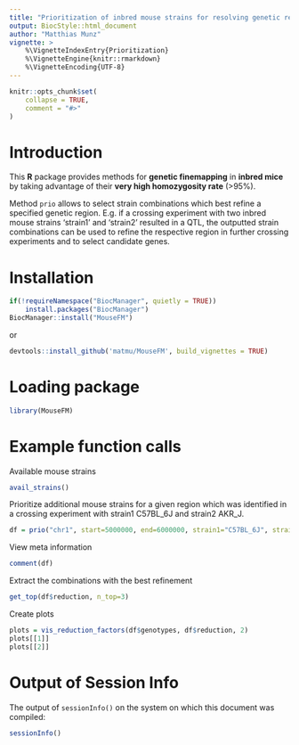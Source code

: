 ```yaml
---
title: "Prioritization of inbred mouse strains for resolving genetic regions"
output: BiocStyle::html_document
author: "Matthias Munz"
vignette: >
    %\VignetteIndexEntry{Prioritization}
    %\VignetteEngine{knitr::rmarkdown}
    %\VignetteEncoding{UTF-8}
---
```



```r
knitr::opts_chunk$set(
    collapse = TRUE,
    comment = "#>"
)
```

# Introduction
This **R** package provides methods for **genetic finemapping** in **inbred mice** by taking advantage of their **very high homozygosity rate** (>95%).

Method `prio` allows to select strain combinations which best refine a specified genetic region. E.g. if a crossing experiment with two inbred mouse strains 'strain1' and 'strain2' resulted in a QTL, the outputted strain combinations can be used to refine the respective region in further crossing experiments and to select candidate genes.

# Installation
```r
if(!requireNamespace("BiocManager", quietly = TRUE))
    install.packages("BiocManager")
BiocManager::install("MouseFM")
```

or 

```r
devtools::install_github('matmu/MouseFM', build_vignettes = TRUE)
```

# Loading package
```r
library(MouseFM)
```

# Example function calls
Available mouse strains
```r
avail_strains()
```

Prioritize additional mouse strains for a given region which was identified in a crossing experiment with strain1 C57BL_6J and strain2 AKR_J.
```r
df = prio("chr1", start=5000000, end=6000000, strain1="C57BL_6J", strain2="AKR_J")
```

View meta information
```r
comment(df)
```

Extract the combinations with the best refinement
```r
get_top(df$reduction, n_top=3)
```

Create plots
```r
plots = vis_reduction_factors(df$genotypes, df$reduction, 2)
plots[[1]]
plots[[2]]
```

# Output of Session Info
The output of ```sessionInfo()``` on the system
on which this document was compiled:
```r
sessionInfo()
```
